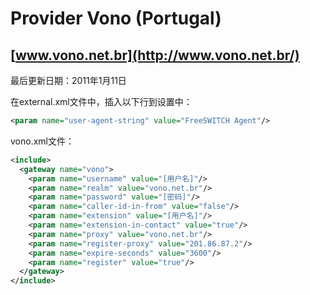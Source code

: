 # Provider Vono (Portugal) 

## [www.vono.net.br](http://www.vono.net.br/)

最后更新日期：2011年1月11日

在external.xml文件中，插入以下行到设置中：

```xml
<param name="user-agent-string" value="FreeSWITCH Agent"/>
```

vono.xml文件：

```xml
<include>
  <gateway name="vono">
    <param name="username" value="[用户名]"/>
    <param name="realm" value="vono.net.br"/>
    <param name="password" value="[密码]"/>
    <param name="caller-id-in-from" value="false"/>
    <param name="extension" value="[用户名]"/>
    <param name="extension-in-contact" value="true"/>
    <param name="proxy" value="vono.net.br"/>
    <param name="register-proxy" value="201.86.87.2"/>
    <param name="expire-seconds" value="3600"/>
    <param name="register" value="true"/>
  </gateway>
</include>
```
